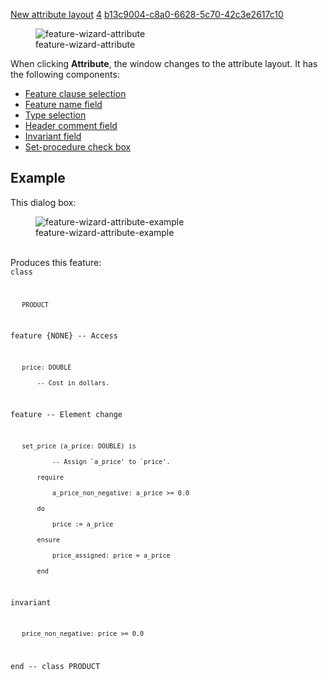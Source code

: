 [[Property:title|New attribute layout]]
[[Property:weight|4]]
[[Property:uuid|b13c9004-c8a0-6628-5c70-42c3e2617c10]]
<div>  [[Image:feature-wizard-attribute]]  </div>
When clicking '''Attribute''', the window changes to the attribute layout. It has the following components: 
*  [[Feature clauses|Feature clause selection]]  
*  [[Name field|Feature name field]]  
*  [[Type selection|Type selection]]  
*  [[Header comment|Header comment field]]  
*  [[Invariant field|Invariant field]]  
*  [[Set-procedure|Set-procedure check box]]  

==Example==
This dialog box:<br/>
<div>  [[Image:feature-wizard-attribute-example]]  </div><br/>
Produces this feature:<br/>
<code>class
	PRODUCT

feature {NONE} -- Access

	price: DOUBLE
		-- Cost in dollars.

feature -- Element change

	set_price (a_price: DOUBLE) is
			-- Assign `a_price' to `price'.
		require
			a_price_non_negative: a_price >= 0.0
		do
			price := a_price
		ensure
			price_assigned: price = a_price
		end

invariant
	price_non_negative: price >= 0.0

end -- class PRODUCT</code>




